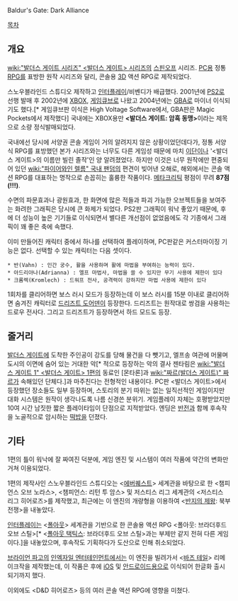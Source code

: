 Baldur's Gate: Dark Alliance

[[목차]]

== 개요 ==
[[wiki:"발더스 게이트 시리즈" <발더스 게이트> 시리즈]]의 [[스핀오프]] 시리즈. [[PC]]용 정통 [[RPG]]를 표방한 원작 시리즈와 달리, 콘솔용 [[3D]] 액션 RPG로 제작되었다.

스노우블라인드 스튜디오 제작하고 [[인터플레이]]/비벤디가 배급했다. 2001년에 [[PS2]]로 선행 발매 후 2002년에 [[XBOX]], [[게임큐브]]로 나왔고 2004년에는 [[GBA]]로 마이너 이식되기도 했다.[* 게임큐브판 이식은 High Voltage Software에서, GBA판은 Magic Pockets에서 제작했다] 국내에는 XBOX용만 '''<발더스 게이트: 암흑 동맹>'''이라는 제목으로 소량 정식발매되었다.

국내에선 당시에 서양권 콘솔 게임이 거의 알려지지 않은 상황이었던데다가, 정통 서양식 RPG를 표방했던 본가 시리즈와는 너무도 다른 게임성 때문에 마치 [[이단]]이나 '<발더스 게이트>의 이름만 빌린 졸작'인 양 알려졌었다. 하지만 이것은 너무 원작에만 편중되어 있던 [[wiki:"파이어와인 렐름" 국내 팬덤]]의 편견이 빚어낸 오해로, 해외에서는 콘솔 액션 RPG를 대표하는 명작으로 손꼽히는 훌륭한 작품이다. [[메타크리틱]] 평점이 무려 '''87점(!!!)'''.

수면의 파문효과나 광원효과, 한 화면에 많은 적들과 파괴 가능한 오브젝트들을 보여주는 화려한 그래픽은 당시에 큰 화제가 되었다. PS2판 그래픽이 워낙 좋았기 때문에, 후에 더 성능이 높은 기기들로 이식되면서 별다른 개선점이 없었음에도 각 기종에서 그래픽이 꽤 좋은 축에 속했다.

이미 만들어진 캐릭터 중에서 하나를 선택하여 플레이하며, PC판같은 커스터마이징 기능은 없다. 선택할 수 있는 캐릭터는 다음 셋이다.

 * 반(Vahn) : 인간 궁수, 활을 사용하며 활에 마법을 부여하는 능력이 있다.
 * 아드리아나(Adrianna) : 엘프 마법사, 마법을 쓸 수 있지만 무기 사용에 제한이 있다
 * 크롬렉(Kromlech) : 드워프 전사, 공격력이 강하지만 마법 사용에 제한이 있다

1회차를 클리어하면 보스 러시 모드가 등장하는데 이 보스 러시를 15분 이내로 클리어하면 숨겨진 캐릭터로 [[드리즈트 도어덴]]이 등장한다. 드리즈트는 원작대로 쌍검을 사용하는 드로우 전사다. 그리고 드리즈트가 등장하면서 하드 모드도 등장.

== 줄거리 ==
[[발더스 게이트]]에 도착한 주인공이 강도를 당해 물건을 다 뺏기고, 엘프송 여관에 머물며 도시의 이면에 숨어 있는 거대한 악[* 적으로 등장하는 악의 결사 젠타림은 [[wiki:"발더스 게이트 1" <발더스 게이트> 1편]]의 동료인 [몬타론]과 [[wiki:"짜르(발더스 게이트)" 짜르]]가 속해있던 단체다.]과 마주친다는 전형적인 내용이다. PC판 <발더스 게이트>에서 등장했던 장소들도 일부 등장하며, 스토리의 분기 따위는 없는 일직선적인 게임이지만 대화 시스템은 원작이 생각나도록 나름 신경쓴 분위기. 게임플레이 자체는 호평받았지만 10여 시간 남짓한 짧은 플레이타임이 단점으로 지적받았다. 엔딩은 [[반전]]과 함께 후속작을 노골적으로 암시하는 [[떡밥]]을 던졌다.

== 기타 ==
1편의 틀이 워낙에 잘 짜여진 덕분에, 게임 엔진 및 시스템이 여러 작품에 약간의 변화만 거쳐 이용되었다.

1편의 제작사인 스노우블라인드 스튜디오는 <[[에버퀘스트]]> 세계관을 바탕으로 한 <챔피언스 오브 노라스>, <챔피언스: 리턴 투 암스> 및 저스티스 리그 세계관의 <저스티스 리그 히어로즈>를 제작했고, 최근에는 이 엔진의 개량형을 이용하여 <[[반지의 제왕]]: 북부 전쟁>을 내놓았다.

[[인터플레이]]는 <[[폴아웃]]> 세계관을 기반으로 한 콘솔용 액션 RPG <폴아웃: 브라더후드 오브 스틸>[* <[[폴아웃 택틱스]]: 브라더후드 오브 스틸>과는 부제만 같지 전혀 다른 게임이다.]을 내놓았으며, 후속작도 기획하다가 도산으로 인해 취소되었다.

[[브라이언 파고]]의 [[인엑자일 엔터테인먼트]]에서는 이 엔진을 빌려가서 <[[바즈 테일]]> 리메이크작을 제작했는데, 이 작품은 후에 [[iOS]] 및 [[안드로이드]]용으로 이식되어 한글화 출시되기까지 했다.

이외에도 <D&D 히어로즈> 등의 여러 콘솔 액션 RPG에 영향을 미쳤다.
